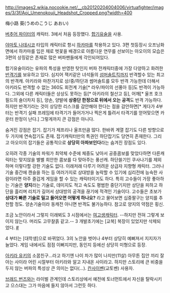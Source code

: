 http://images2.wikia.nocookie.net/__cb20120204004006/virtuafighter/images/3/3f/Aoi_Umenokouji_Headshot_Cropped.png?width=400

梅小路 葵(うめのこうじ あおい)

[[버추어 파이터]]의 캐릭터. 3에서 처음 등장했다. [[합기유술]]을 사용.

[[야마토 나데시코]] 타입의 캐릭터로 항시 [[하카마]]를 착용하고 있다. 3편 첫등장시 오프닝화면에서 하카마를 입은 채로 벗꽃을 배경으로 아름다운 연무를 선보이는 아오이의 모습은 3편의 상징같은 존재로 많은 버파팬들에게 각인되어있다.
 
합기유술이라는 유파의 특성을 반영한 탓인지 버파 전캐릭터중에 가장 다양하고 화려한 [[반격기]]를 보유하고 있다. 심지어 잭키같은 녀석들의 [[섬머솔트킥]]까지 반격할수 있는 최고의 반격캐. 아키라와 마찬가지로 상/중/하단과 썸머솔트를 모두 반격 가능한데 더해서 아키라도 반격할 수 없는 360도 회전계 기술[* 라우/파이의 선풍아 등]도 반격이 가능하다. 그외에 다른 캐릭터들은 상상도 못하는 등[* 아키라의 철산고 등], 어깨[* 울프 호크필드의 숄더차지 등], 양손, 양발에 '''상중단 한정으로 뒤에서 오는 공격'''도 반격 가능하다. 하지만 반격기라는 것이 상당한 리스크를 감안해야 한다는 점을 감안하면[* 게다가 4부터는 반격기 실패 프레임에 타격기가 들어가거나 찍은게 틀려서 타격기를 얻어맞으면 카운터 판정이 난다.] 그렇게까지 큰 강점은 아니다.

숨겨진 강점은 잡기. 잡기가 제프리나 울프만큼 많다. 한바퀴 계열 잡기도 다른 방향으로 두 가지에 연속잡기도 존재. 잡기캐릭터만의 특권인 하단잡기도 당연히 존재한다. 그리고 아오이의 잡기들은 공통적으로 '''상당히 아파보인다'''라는 숨겨진 장점도 있다.

오히려 각종 기술의 파워가 최약체 수준에 체중도 낮아서 공중콤보를 맞았다하면 다른캐릭터는 맞지않을 별별 희안한 콤보를 다 맞아주는 풍선캐. 하단쓸기인 쿠사나기를 제외하며 이렇다할 강한 기술도 없다. 이래저래 다루기 어려운 상급자 지향형 캐릭터. 그러나 기술 중간에 캔슬을 하는 등 여러가지로 상대방을 농락할 수 있기에 심리전에 능숙한 사람이라면 아주 즐겁게 게임을 할 수 있는 캐릭터이기도 하다. 특히 고수들이 가장 좋아하는 기술은 '''양지'''라는 기술로, 데미지도 적고 속도도 평범한 중단기지만 상단을 피하고 하단을 흘리며 리치가 길어서 상대방의 공격을 끊기에 적격인 기술이다. 고수들은 초보가 '''상대가 빠른 기술로 밀고 들어오면 어떻게 하나요?''' 라고 물어보면 십중팔구는 양지를 추천할 정도. 양손기술이라 동캐전 아니면 반격도 불가능하다. 참고로 양지의 약점은 횡신.

조금 노안이라서 그렇지 이래뵈도 3 시점에서는 [[여고생]]캐릭터. --하지만 전혀 그렇게 보이지 않는다. 머리도 고무찰흙 같고.-- 
3 개발초기에는 [교복] 복장이 있었지만 삭제되었다.
[http://www.youtube.com/watch?v=Ai7C7m7HRDs #]

4 부터는 [대학생]으로 바뀌었다. 3의 노안을 벗어나 4부터 상당히 예뻐져서 지지자가 늘었다. 게임 내에서도 점점 이뻐지지만, 동인지 등에선 상당히 미형으로 등장. 

[[아키라 유키]]의 소꿉친구...라고 하기엔 나이 차가 많이 나지만(11살) 아무튼 집안 끼리 잘 아는 사이라 어린 시절부터 아키라와 알고 지내온 사이라고. 하지만 스토리에 큰 비중을 두지 않는 버파의 특성상 큰 의미는 없다(...). [[칸사이벤]](교토벤) 사용자.

[[브래드 번즈]]와는 라이벌 관계인데 스토리상에서 예전에 토너먼트에서 자신을 탈락시키고 으스대는 그가 마음에 들지 않아서 그런듯 하다.

